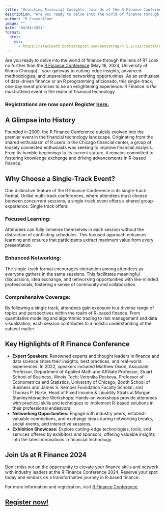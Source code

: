 ```yaml
---
title: "Unlocking Financial Insights: Join Us at the R Finance Conference"
description: "Are you ready to delve into the world of finance through the lens of R? Look no further than the R Finance Conference (May 18, 2024, University of Illinois Chicago)…"
author: "R Consortium"
image: ""
date: "04/04/2024"
format:
  html:
    css: 
      - https://stackpath.bootstrapcdn.com/bootstrap/4.5.2/css/bootstrap.min.css
---
```




Are you ready to delve into the world of finance through the lens of R? Look no further than the [R Finance Conference](https://www.rinfinance.com/) (May 18, 2024,  University of Illinois Chicago) – your gateway to cutting-edge insights, advanced methodologies, and unparalleled networking opportunities. As an enthusiast of data-driven finance or an R programming aficionado, this single-track, one-day event promises to be an enlightening experience. R Finance is _the_ must-attend event in the realm of financial technology.


### Registrations are now open! Register [here.](https://web.cvent.com/event/58ee0590-1071-42fd-a163-b827b1256991/summary?__hstc=98577409.44d7f16716270a3b9b81de6d864e02dc.1720553161514.1722880926965.1722883782532.19&__hssc=98577409.1.1722883782532&__hsfp=2807912576) 


## **A Glimpse into History**

Founded in 2009, the R Finance Conference quickly evolved into the premier event in the financial technology landscape. Originating from the shared enthusiasm of R users in the Chicago financial center, a group of loosely connected enthusiasts was seeking to improve financial analysis. From its humble beginnings to its current stature, it remains committed to fostering knowledge exchange and driving advancements in R-based finance.


## **Why Choose a Single-Track Event?**

One distinctive feature of the R Finance Conference is its single-track format. Unlike multi-track conferences, where attendees must choose between concurrent sessions, a single-track event offers a shared group experience. Single track offers:


### Focused Learning:

Attendees can fully immerse themselves in each session without the distraction of conflicting schedules. This focused approach enhances learning and ensures that participants extract maximum value from every presentation.


### Enhanced Networking:

The single-track format encourages interaction among attendees as everyone gathers in the same sessions. This facilitates meaningful discussions, idea exchange, and networking opportunities with like-minded professionals, fostering a sense of community and collaboration.


### Comprehensive Coverage:

By following a single track, attendees gain exposure to a diverse range of topics and perspectives within the realm of R-based finance. From quantitative modeling and algorithmic trading to risk management and data visualization, each session contributes to a holistic understanding of the subject matter.


## **Key Highlights of R Finance Conference**



* **Expert Speakers:** Renowned experts and thought leaders in finance and data science share their insights, best practices, and real-world experiences. In 2022, speakers included Matthew Dixon, Associate Professor, Department of Applied Math and Affiliate Professor, Stuart School of Business, Illinois Tech; Veronika Rockova, Professor of Econometrics and Statistics, University of Chicago, Booth School of Business and James S. Kemper Foundation Faculty Scholar; and Thomas P. Harte, Head of Fixed Income & Liquidity Strats at Morgan StanleyInteractive Workshops: Hands-on workshops provide attendees with practical skills and techniques to implement R-based solutions in their professional endeavors.
* **Networking Opportunities:** Engage with industry peers, establish valuable connections, and exchange ideas during networking breaks, social events, and interactive sessions.
* **Exhibition Showcase:** Explore cutting-edge technologies, tools, and services offered by exhibitors and sponsors, offering valuable insights into the latest innovations in financial technology.


## **Join Us at R Finance 2024**

Don’t miss out on the opportunity to elevate your finance skills and network with industry leaders at the R Finance Conference 2024. Reserve your spot today and embark on a transformative journey in R-based finance.

For more information and registration, visit [R Finance Conference](https://www.rinfinance.com/).


## **[Register now!](https://web.cvent.com/event/58ee0590-1071-42fd-a163-b827b1256991/summary?__hstc=98577409.44d7f16716270a3b9b81de6d864e02dc.1720553161514.1722880926965.1722883782532.19&__hssc=98577409.1.1722883782532&__hsfp=2807912576)**